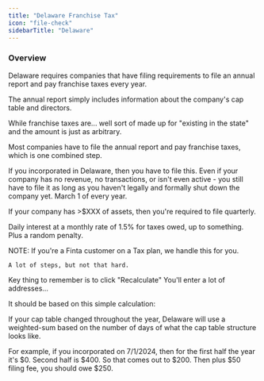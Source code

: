 ```yaml
---
title: "Delaware Franchise Tax"
icon: "file-check"
sidebarTitle: "Delaware"
---
```


### Overview
Delaware requires companies that have filing requirements to file an annual report and pay franchise taxes every year.

The annual report simply includes information about the company's cap table and directors.

While franchise taxes are... well sort of made up for "existing in the state" and the amount is just as arbitrary.

Most companies have to file the annual report and pay franchise taxes, which is one combined step.

<AccordionGroup>
  <Accordion title="Who needs to pay and file?">
If you incorporated in Delaware, then you have to file this. Even if your company has no revenue, no transactions, or isn't even active - you still have to file it as long as you haven't legally and formally shut down the company yet.
  </Accordion>

  <Accordion title="Deadline & late penalties">
March 1 of every year.

If your company has >$XXX of assets, then you're required to file quarterly.

Daily interest at a monthly rate of 1.5% for taxes owed, up to something. Plus a random penalty.
  </Accordion>

  <Accordion title="How to pay and file">
    NOTE: If you're a Finta customer on a Tax plan, we handle this for you.
    
    A lot of steps, but not that hard.
Key thing to remember is to click "Recalculate"
You'll enter a lot of addresses...
  </Accordion>

  <Accordion title="How the tax is calculated">
    It should be based on this simple calculation:

If your cap table changed throughout the year, Delaware will use a weighted-sum based on the number of days of what the cap table structure looks like.

For example, if you incorporated on 7/1/2024, then for the first half the year it's $0. Second half is $400. So that comes out to $200. Then plus $50 filing fee, you should owe $250.
  </Accordion>
  
</AccordionGroup>